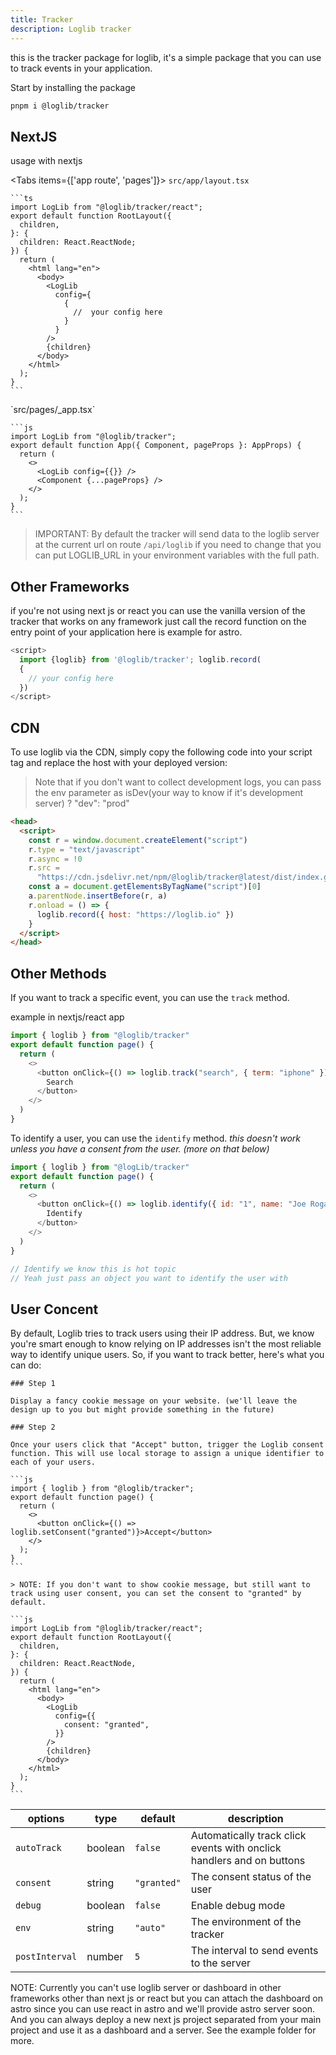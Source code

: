 ```yaml
---
title: Tracker
description: Loglib tracker
---
```


this is the tracker package for loglib, it's a simple package that you can use to track events in your application.

Start by installing the package

```bash
pnpm i @loglib/tracker
```

## NextJS

usage with nextjs

<Tabs items={['app route', 'pages']}>
  <Tab>
    `src/app/layout.tsx`

    ```ts
    import LogLib from "@loglib/tracker/react";
    export default function RootLayout({
      children,
    }: {
      children: React.ReactNode;
    }) {
      return (
        <html lang="en">
          <body>
            <LogLib
              config={
                {
                  //  your config here
                }
              }
            />
            {children}
          </body>
        </html>
      );
    }
    ```

  </Tab>
  <Tab>
    `src/pages/_app.tsx`

    ```js
    import LogLib from "@loglib/tracker";
    export default function App({ Component, pageProps }: AppProps) {
      return (
        <>
          <LogLib config={{}} />
          <Component {...pageProps} />
        </>
      );
    }
    ```

  </Tab>
</Tabs>

> IMPORTANT: By default the tracker will send data to the loglib server at the current url on route `/api/loglib` if you need to change that you can put LOGLIB_URL in your environment variables with the full path.

## Other Frameworks

if you're not using next js or react you can use the vanilla version of the tracker that works on any framework just call the record function on the entry point of your application here is example for astro.

```js
<script>
  import {loglib} from '@loglib/tracker'; loglib.record(
  {
    // your config here
  })
</script>
```

## CDN

To use loglib via the CDN, simply copy the following code into your script tag and replace the host with your deployed version:

> Note that if you don't want to collect development logs, you can pass the env parameter as isDev(your way to know if it's development server) ? "dev": "prod"

```html
<head>
  <script>
    const r = window.document.createElement("script")
    r.type = "text/javascript"
    r.async = !0
    r.src =
      "https://cdn.jsdelivr.net/npm/@loglib/tracker@latest/dist/index.global.js"
    const a = document.getElementsByTagName("script")[0]
    a.parentNode.insertBefore(r, a)
    r.onload = () => {
      loglib.record({ host: "https://loglib.io" })
    }
  </script>
</head>
```

## Other Methods

If you want to track a specific event, you can use the `track` method.

example in nextjs/react app

```js
import { loglib } from "@loglib/tracker"
export default function page() {
  return (
    <>
      <button onClick={() => loglib.track("search", { term: "iphone" })}>
        Search
      </button>
    </>
  )
}
```

To identify a user, you can use the `identify` method.
_this doesn't work unless you have a consent from the user. (more on that below)_

```js
import { loglib } from "@logLib/tracker"
export default function page() {
  return (
    <>
      <button onClick={() => loglib.identify({ id: "1", name: "Joe Rogan" })}>
        Identify
      </button>
    </>
  )
}

// Identify we know this is hot topic
// Yeah just pass an object you want to identify the user with
```

## User Concent

By default, Loglib tries to track users using their IP address. But, we know you're smart enough to know relying on IP addresses isn't the most reliable way to identify unique users. So, if you want to track better, here's what you can do:

<Steps>

    ### Step 1

    Display a fancy cookie message on your website. (we'll leave the design up to you but might provide something in the future)

    ### Step 2

    Once your users click that "Accept" button, trigger the Loglib consent function. This will use local storage to assign a unique identifier to each of your users.

    ```js
    import { loglib } from "@loglib/tracker";
    export default function page() {
      return (
        <>
          <button onClick={() => loglib.setConsent("granted")}>Accept</button>
        </>
      );
    }
    ```

    > NOTE: If you don't want to show cookie message, but still want to track using user consent, you can set the consent to "granted" by default.

    ```js
    import LogLib from "@loglib/tracker/react";
    export default function RootLayout({
      children,
    }: {
      children: React.ReactNode,
    }) {
      return (
        <html lang="en">
          <body>
            <LogLib
              config={{
                consent: "granted",
              }}
            />
            {children}
          </body>
        </html>
      );
    }
    ```

</Steps>

| options        | type    | default     | description                                                           |
| -------------- | ------- | ----------- | --------------------------------------------------------------------- |
| `autoTrack`    | boolean | `false`     | Automatically track click events with onclick handlers and on buttons |
| `consent`      | string  | `"granted"` | The consent status of the user                                        |
| `debug`        | boolean | `false`     | Enable debug mode                                                     |
| `env`          | string  | `"auto"`    | The environment of the tracker                                        |
| `postInterval` | number  | `5`         | The interval to send events to the server                             |

<Callout>
  NOTE: Currently you can't use loglib server or dashboard in other frameworks
  other than next js or react but you can attach the dashboard on astro since
  you can use react in astro and we'll provide astro server soon. And you can
  always deploy a new next js project separated from your main project and use
  it as a dashboard and a server. See the example folder for more.
</Callout>
